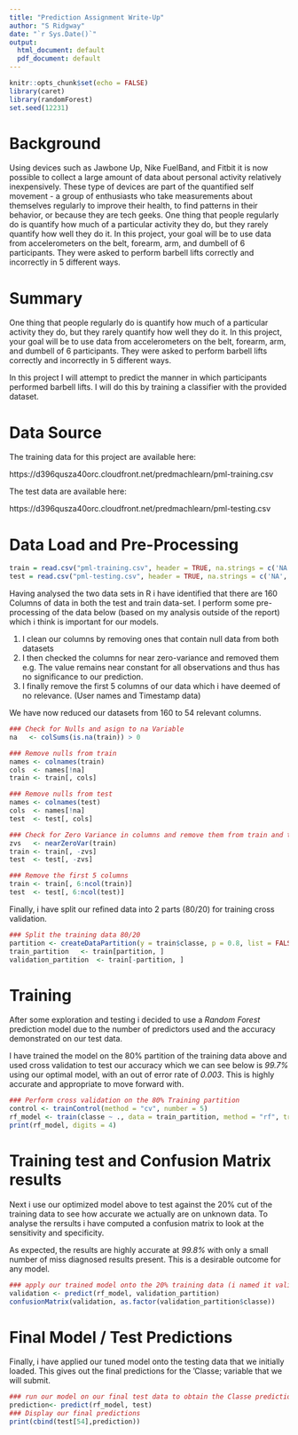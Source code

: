 ```yaml
---
title: "Prediction Assignment Write-Up"
author: "S Ridgway"
date: "`r Sys.Date()`"
output:
  html_document: default
  pdf_document: default
---
```


```r
knitr::opts_chunk$set(echo = FALSE)
library(caret)
library(randomForest)
set.seed(12231)

```
# Background
Using devices such as Jawbone Up, Nike FuelBand, and Fitbit it is now possible to collect a large amount of data about personal activity relatively inexpensively. These type of devices are part of the quantified self movement - a group of enthusiasts who take measurements about themselves regularly to improve their health, to find patterns in their behavior, or because they are tech geeks. One thing that people regularly do is quantify how much of a particular activity they do, but they rarely quantify how well they do it. In this project, your goal will be to use data from accelerometers on the belt, forearm, arm, and dumbell of 6 participants. They were asked to perform barbell lifts correctly and incorrectly in 5 different ways.


# Summary

One thing that people regularly do is quantify how much of a particular activity they do, but they rarely quantify how well they do it. In this project, your goal will be to use data from accelerometers on the belt, forearm, arm, and dumbell of 6 participants. They were asked to perform barbell lifts correctly and incorrectly in 5 different ways.

In this project I will attempt to predict the manner in which participants performed barbell lifts. I will do this by training a classifier with the provided dataset.

# Data Source

The training data for this project are available here:

https://d396qusza40orc.cloudfront.net/predmachlearn/pml-training.csv

The test data are available here:

https://d396qusza40orc.cloudfront.net/predmachlearn/pml-testing.csv

# Data Load and Pre-Processing
```r
train = read.csv("pml-training.csv", header = TRUE, na.strings = c('NA', ''))
test = read.csv("pml-testing.csv", header = TRUE, na.strings = c('NA', ''))

```

Having analysed the two data sets in R i have identified that there are 160 Columns of data in both the test and train data-set. I perform some pre-processing of the data below (based on my analysis outside of the report) which i think is important for our models.


1) I clean our columns by removing ones that contain null data from both datasets 
2) I then checked the columns for near zero-variance and removed them e.g. The value remains near constant for all observations and thus has no significance to our prediction.
3) I finally remove the first 5 columns of our data which i have deemed of no relevance. (User names and Timestamp data)

We have now reduced our datasets from 160 to 54 relevant columns.

```r
### Check for Nulls and asign to na Variable
na   <- colSums(is.na(train)) > 0

### Remove nulls from train
names <- colnames(train)
cols  <- names[!na]
train <- train[, cols]

### Remove nulls from test
names <- colnames(test)
cols  <- names[!na]
test  <- test[, cols]

### Check for Zero Variance in columns and remove them from train and test datasets
zvs   <- nearZeroVar(train)
train <- train[, -zvs]
test  <- test[, -zvs]

### Remove the first 5 columns
train <- train[, 6:ncol(train)]
test  <- test[, 6:ncol(test)]
```


Finally, i have split our refined data into 2 parts (80/20) for training cross validation. 

```r

### Split the training data 80/20
partition <- createDataPartition(y = train$classe, p = 0.8, list = FALSE)
train_partition   <- train[partition, ]
validation_partition  <- train[-partition, ]
```


# Training

After some exploration and testing i decided to use a *Random Forest* prediction model due to the number of predictors used and the accuracy demonstrated on our test data. 

I have trained the model on the 80% partition of the training data above and used cross validation to test our accuracy which we can see below is *99.7%* using our optimal model, with an out of error rate of *0.003*. This is highly accurate and appropriate to move forward with.

```r

### Perform cross validation on the 80% Training partition
control <- trainControl(method = "cv", number = 5)
rf_model <- train(classe ~ ., data = train_partition, method = "rf", trControl = control)
print(rf_model, digits = 4)
```



# Training test and Confusion Matrix results

Next i use our optimized model above to test against the 20% cut of the training data to see how accurate we actually are on unknown data. To analyse the rersults i have computed a confusion matrix to look at the sensitivity and specificity.

As expected, the results are highly accurate at *99.8%*  with only a small number of miss diagnosed results present. This is a desirable outcome for any model.

```r

### apply our trained model onto the 20% training data (i named it validation partition)
validation <- predict(rf_model, validation_partition)
confusionMatrix(validation, as.factor(validation_partition$classe))

```


# Final Model / Test Predictions

Finally, i have applied our tuned model onto the testing data that we initially loaded. This gives out the final predictions for the 'Classe; variable that we will submit.

```r
### run our model on our final test data to obtain the Classe predictions we require.
prediction<- predict(rf_model, test)
### Display our final predictions
print(cbind(test[54],prediction))
```





